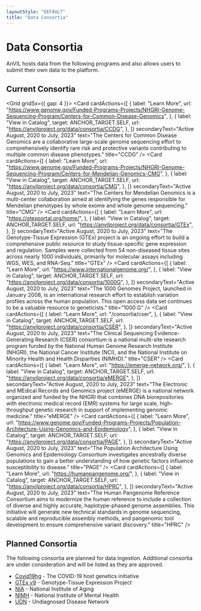 ```yaml
---
layoutStyle: "DEFAULT"
title: "Data Consortia"
---
```



# Data Consortia

AnVIL hosts data from the following programs and also allows users to submit their own data to the platform.

<DataIngestionChart />

## Current Consortia

<Grid gridSx={{ gap: 4 }}>
  <Card
    cardActions={[
      {
        label: "Learn More",
        url: "https://www.genome.gov/Funded-Programs-Projects/NHGRI-Genome-Sequencing-Program/Centers-for-Common-Disease-Genomics",
      },
      {
        label: "View in Catalog",
        target: ANCHOR_TARGET.SELF,
        url: "https://anvilproject.org/data/consortia/CCDG",
      },
    ]}
    secondaryText="Active August, 2020 to July, 2023"
    text="The Centers for Common Disease Genomics are a collaborative large-scale genome sequencing effort to comprehensively identify rare risk and protective variants contributing to multiple common disease phenotypes."
    title="CCDG"
  />
  <Card
    cardActions={[
      {
        label: "Learn More",
        url: "https://www.genome.gov/Funded-Programs-Projects/NHGRI-Genome-Sequencing-Program/Centers-for-Mendelian-Genomics-CMG",
      },
      {
        label: "View in Catalog",
        target: ANCHOR_TARGET.SELF,
        url: "https://anvilproject.org/data/consortia/CMG",
      },
    ]}
    secondaryText="Active August, 2020 to July, 2023"
    text="The Centers for Mendelian Genomics is a multi-center collaboration aimed at identifying the genes responsible for Mendelian phenotypes by whole exome and whole genome sequencing."
    title="CMG"
  />
  <Card
    cardActions={[
      {
        label: "Learn More",
        url: "https://gtexportal.org/home/",
      },
      {
        label: "View in Catalog",
        target: ANCHOR_TARGET.SELF,
        url: "https://anvilproject.org/data/consortia/GTEx",
      },
    ]}
    secondaryText="Active August, 2020 to July, 2023"
    text="The Genotype-Tissue Expression (GTEx) project is an ongoing effort to build a comprehensive public resource to study tissue-specific gene expression and regulation. Samples were collected from 54 non-diseased tissue sites across nearly 1000 individuals, primarily for molecular assays including WGS, WES, and RNA-Seq."
    title="GTEx"
  />
  <Card
    cardActions={[
      {
        label: "Learn More",
        url: "https://www.internationalgenome.org/",
      },
      {
        label: "View in Catalog",
        target: ANCHOR_TARGET.SELF,
        url: "https://anvilproject.org/data/consortia/1000G",
      },
    ]}
    secondaryText="Active August, 2020 to July, 2023"
    text="The 1000 Genomes Project, launched in January 2008, is an international research effort to establish variation profiles across the human population. This open access data set continues to be a valuable resource to geneticists."
    title="1000 G"
  />
  <Card
    cardActions={[
      {
        label: "Learn More",
        url: "/consortia/cser",
      },
      {
        label: "View in Catalog",
        target: ANCHOR_TARGET.SELF,
        url: "https://anvilproject.org/data/consortia/CSER",
      },
    ]}
    secondaryText="Active August, 2020 to July, 2023"
    text="The Clinical Sequencing Evidence-Generating Research (CSER) consortium is a national multi-site research program funded by the National Human Genome Research Institute (NHGRI), the National Cancer Institute (NCI), and the National Institute on Minority Health and Health Disparities (NIMHD)."
    title="CSER"
  />
  <Card
    cardActions={[
      {
        label: "Learn More",
        url: "https://emerge-network.org/",
      },
      {
        label: "View in Catalog",
        target: ANCHOR_TARGET.SELF,
        url: "https://anvilproject.org/data/consortia/eMERGE",
      },
    ]}
    secondaryText="Active August, 2020 to July, 2023"
    text="The Electronic and MEdical Records and Genomics project (eMERGE) is a national network organized and funded by the NHGRI that combines DNA biorepositories with electronic medical record (EMR) systems for large scale, high-throughput genetic research in support of implementing genomic medicine."
    title="eMERGE"
  />
  <Card
    cardActions={[
      {
        label: "Learn More",
        url: "https://www.genome.gov/Funded-Programs-Projects/Population-Architecture-Using-Genomics-and-Epidemiology",
      },
      {
        label: "View in Catalog",
        target: ANCHOR_TARGET.SELF,
        url: "https://anvilproject.org/data/consortia/PAGE",
      },
    ]}
    secondaryText="Active August, 2020 to July, 2023"
    text="The Population Architecture Using Genomics and Epidemiology Consortium investigates ancestrally diverse populations to gain a better understanding of how genetic factors influence susceptibility to disease."
    title="PAGE"
  />
  <Card
    cardActions={[
      {
        label: "Learn More",
        url: "https://humanpangenome.org/",
      },
      {
        label: "View in Catalog",
        target: ANCHOR_TARGET.SELF,
        url: "https://anvilproject.org/data/consortia/HPRC",
      },
    ]}
    secondaryText="Active August, 2020 to July, 2023"
    text="The Human Pangenome Reference Consortium aims to modernize the human reference to include a collection of diverse and highly accurate, haplotype-phased genome assemblies. This initiative will generate new technical standards in genome sequencing, scalable and reproducible assembly methods, and pangenomic tool development to ensure comprehensive variant discovery."
    title="HPRC"
  />
</Grid>

## Planned Consortia

The following consortia are planned for data ingestion. Additional consortia are under consideration and will be
listed as they are approved.

- [Covid19hg](https://www.covid19hg.org/) - The COVID-19 host genetics initiative
- [GTEx v9](https://gtexportal.org/home/) - Genotype-Tissue Expression Project
- [NIA](https://www.nia.nih.gov/) - National Institute of Aging
- [NIMH](https://nda.nih.gov/) - National Institute of Mental Health
- [UDN](https://undiagnosed.hms.harvard.edu/) - Undiagnosed Disease Network
